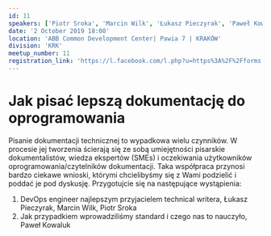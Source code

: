 ```yaml
---
id: 11
speakers: ['Piotr Sroka', 'Marcin Wilk', 'Łukasz Pieczyrak', 'Paweł Kowaluk']
date: '2 October 2019 18:00'
location: 'ABB Common Development Center| Pawia 7 | KRAKÓW'
division: 'KRK'
meetup_number: 11
registration_link: 'https://l.facebook.com/l.php?u=https%3A%2F%2Fforms.office.com%2FPages%2FResponsePage.aspx%3Fid%3D4OkuN-CcM0CmSsBwc6keza__5QoOicdFjWoAGyJalChUNU9LNUxORTJKN0tTTzRKTFMzSDk3UzROWS4u%26fbclid%3DIwAR30lfmWYyXmWpn6T3pq_yvCvV2AgvDSgEwmx8P8FtTCMkijzCCR1HoW2go&h=AT0O1w9OnThSSSoesCpKWTbvRc0nhcfl04fZvg7AFRl-jQELF7WtNq7YF7wZzURySKrjhaQ7mf6IqX8nWaocMd3L-KkJQTVv8KHFMzX06uME3w0G7KgbylhMZMfwjK_3dg'
---
```


# Jak pisać lepszą dokumentację do oprogramowania

Pisanie dokumentacji technicznej to wypadkowa wielu czynników. W procesie jej
tworzenia ścierają się ze sobą umiejętności pisarskie dokumentalistów, wiedza
ekspertów (SMEs) i oczekiwania użytkowników oprogramowania/czytelników
dokumentacji. Taka współpraca przynosi bardzo ciekawe wnioski, którymi
chcielibyśmy się z Wami podzielić i poddać je pod dyskusję. Przygotujcie się na
następujące wystąpienia:

1. DevOps engineer najlepszym przyjacielem technical writera, Łukasz Pieczyrak,
   Marcin Wilk, Piotr Sroka
1. Jak przypadkiem wprowadziliśmy standard i czego nas to nauczyło, Paweł
   Kowaluk
